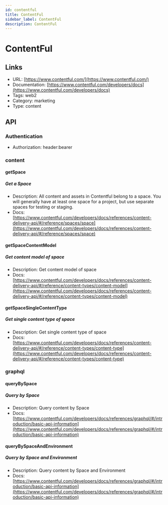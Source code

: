 ```yaml
---
id: contentful
title: ContentFul
sidebar_label: ContentFul
description: ContentFul
---
```


# ContentFul

## Links

* URL: [https://www.contentful.com/](https://www.contentful.com/)
* Documentation: [https://www.contentful.com/developers/docs](https://www.contentful.com/developers/docs)
* Tags: web2
* Category: marketing
* Type: content

## API

### Authentication

* Authorization: header:bearer

### content

#### getSpace

##### Get a Space

* Description: All content and assets in Contentful belong to a space. You will generally have at least one space for a project, but use separate spaces for testing or staging.
* Docs: [https://www.contentful.com/developers/docs/references/content-delivery-api/#/reference/spaces/space](https://www.contentful.com/developers/docs/references/content-delivery-api/#/reference/spaces/space)

#### getSpaceContentModel

##### Get content model of space

* Description: Get content model of space
* Docs: [https://www.contentful.com/developers/docs/references/content-delivery-api/#/reference/content-types/content-model](https://www.contentful.com/developers/docs/references/content-delivery-api/#/reference/content-types/content-model)

#### getSpaceSingleContentType

##### Get single content type of space

* Description: Get single content type of space
* Docs: [https://www.contentful.com/developers/docs/references/content-delivery-api/#/reference/content-types/content-type](https://www.contentful.com/developers/docs/references/content-delivery-api/#/reference/content-types/content-type)

### graphql

#### queryBySpace

##### Query by Space

* Description: Query content by Space
* Docs: [https://www.contentful.com/developers/docs/references/graphql/#/introduction/basic-api-information](https://www.contentful.com/developers/docs/references/graphql/#/introduction/basic-api-information)

#### queryBySpaceAndEnvironment

##### Query by Space and Environment

* Description: Query content by Space and Environment
* Docs: [https://www.contentful.com/developers/docs/references/graphql/#/introduction/basic-api-information](https://www.contentful.com/developers/docs/references/graphql/#/introduction/basic-api-information)
